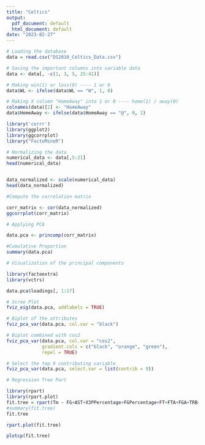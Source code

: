 ---
title: "Celtics"
output:
  pdf_document: default
  html_document: default
date: "2023-02-27"
---
```{r}
# Loading the database
data = read.csv("DS2010_Celtics_Data.csv")
```

```{r}
# Saving the important columns into variable data
data <- data[, -c(1, 3, 5, 25:41)]
```

```{r}
# Making win(1) or loss(0) ---- 1 or 0
data$WL <- ifelse(data$WL == "W", 1, 0)
```
```{r}
# Making X column "HomeAway" into 1 or 0 ---- home(1) / away(0)
colnames(data)[2] <- "HomeAway"
data$HomeAway <- ifelse(data$HomeAway == "@", 0, 1)
```

```{r}
library('corrr')
library(ggplot2)
library(ggcorrplot)
library("FactoMineR")
```

```{r}
# Normalizing the data
numerical_data <- data[,5:21]
head(numerical_data)


data_normalized <- scale(numerical_data)
head(data_normalized)
```

```{r}
#Compute the correlation matrix

corr_matrix <- cor(data_normalized)
ggcorrplot(corr_matrix)
```

```{r}
# Applying PCA

data.pca <- princomp(corr_matrix)

#Cumulative Proportion
summary(data.pca)
```

```{r}

# Visualization of the principal components

library(factoextra)
library(vctrs)

data.pca$loadings[, 1:17]
```

```{r}

# Scree Plot
fviz_eig(data.pca, addlabels = TRUE)
```

```{r}

# Biplot of the attributes
fviz_pca_var(data.pca, col.var = "black")
```

```{r}
# Biplot combined with cos2 
fviz_pca_var(data.pca, col.var = "cos2",
             gradient.cols = c("black", "orange", "green"),
             repel = TRUE)
```

```{r}

# Select the top 9 contributing variable
fviz_pca_var(data.pca, select.var = list(contrib = 9))
```

```{r}
# Regression Tree Part

library(rpart)
library(rpart.plot)
fit.tree = rpart(Tm ~ FG+AST+X3PPercentage+FGPercentage+FT+FTA+FGA+TRB+ORB, data=data, method="anova", control = list(cp = 0, xval = 9))
#summary(fit.tree)
fit.tree

rpart.plot(fit.tree)
```

```{r}

plotcp(fit.tree)
```



